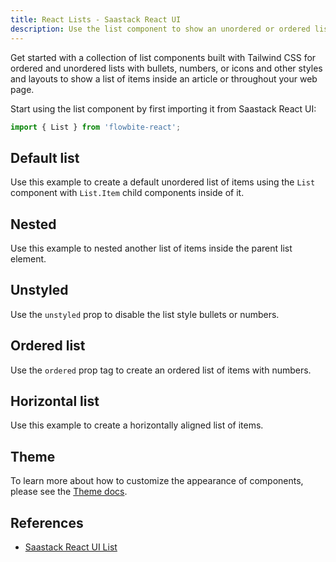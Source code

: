 ```yaml
---
title: React Lists - Saastack React UI
description: Use the list component to show an unordered or ordered list of items based on multiple styles, layouts, and variants built with Tailwind CSS and Flowbite
---
```


Get started with a collection of list components built with Tailwind CSS for ordered and unordered lists with bullets, numbers, or icons and other styles and layouts to show a list of items inside an article or throughout your web page.

Start using the list component by first importing it from Saastack React UI:

```jsx
import { List } from 'flowbite-react';
```

## Default list

Use this example to create a default unordered list of items using the `List` component with `List.Item` child components inside of it.

<Example name="list.root" />

## Nested

Use this example to nested another list of items inside the parent list element.

<Example name="list.nested" />

## Unstyled

Use the `unstyled` prop to disable the list style bullets or numbers.

<Example name="list.unstyled" />

## Ordered list

Use the `ordered` prop tag to create an ordered list of items with numbers.

<Example name="list.ordered" />

## Horizontal list

Use this example to create a horizontally aligned list of items.

<Example name="list.horizontal" />

## Theme

To learn more about how to customize the appearance of components, please see the [Theme docs](/docs/customize/theme).

<Theme name="list" />

## References

- [Saastack React UI List](https://flowbite.com/docs/typography/list/)
